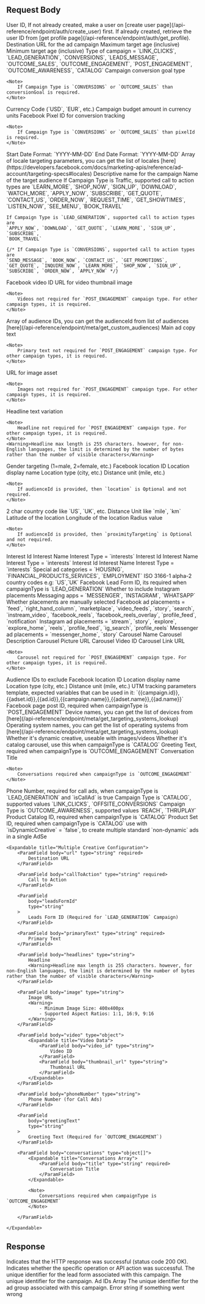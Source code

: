 ## Request Body

<ParamField body="userId" type="string" required>
	User ID, If not already created, make a user on [create user
	page](/api-reference/endpoint/auth/create_user) first. If already created,
	retrieve the user ID from [get profile
	page](/api-reference/endpoint/auth/get_profile).
</ParamField>

<ParamField body="url" type="string" required>
	Destination URL for the ad campaign
</ParamField>

<ParamField body="ages" type="object" required>
	<Expandable title="Age Targeting Object">
		<ParamField body="maxAge" type="number" required>
			Maximum target age (inclusive)
		</ParamField>
		<ParamField body="minAge" type="number" required>
			Minimum target age (inclusive)
		</ParamField>
	</Expandable>
</ParamField>

<ParamField body="campaignType" type="string" required>
	Type of campaign = `LINK_CLICKS`, `LEAD_GENERATION`, `CONVERSIONS`,
	`LEADS_MESSAGE`, `OUTCOME_SALES`, `OUTCOME_ENGAGEMENT`, `POST_ENGAGEMENT`,
	`OUTCOME_AWARENESS`, `CATALOG`
</ParamField>

<ParamField body="conversionGoal" type="string">
	Campaign conversion goal type

    <Note>
    	If Campaign Type is `CONVERSIONS` or `OUTCOME_SALES` than conversionGoal is required.
    </Note>

</ParamField>

<ParamField body="currency" type="number" required>
	Currency Code (`USD`, `EUR`, etc.)
</ParamField>

<ParamField body="budget" type="number" required>
	Campaign budget amount in currency units
</ParamField>

<ParamField body="pixelId" type="string">
	Facebook Pixel ID for conversion tracking

    <Note>
    	If Campaign Type is `CONVERSIONS` or `OUTCOME_SALES` than pixelId is required.
    </Note>

</ParamField>

<ParamField body="startDate" type="string">
	Start Date Format: `YYYY-MM-DD`
</ParamField>

<ParamField body="endDate" type="string">
	End Date Format: `YYYY-MM-DD`
</ParamField>

<ParamField body="targetLocales" type="number[]">
	Array of locale targeting parameters, you can get the list of locales
	[here](https://developers.facebook.com/docs/marketing-apis/reference/ad-account/targeting-specs#locales)
</ParamField>

<ParamField body="campaignName" type="string" required>
	Descriptive name for the campaign
</ParamField>

<ParamField body="audienceName" type="string" required>
	Name of the target audience
</ParamField>

<ParamField body="callToAction" type="string" required>
	If Campaign Type is Traffic, supported call to action types are
	`LEARN_MORE`, `SHOP_NOW`, `SIGN_UP`, `DOWNLOAD`, `WATCH_MORE`, `APPLY_NOW`,
	`SUBSCRIBE`, `GET_QUOTE`, `CONTACT_US`, `ORDER_NOW`, `REQUEST_TIME`,
	`GET_SHOWTIMES`, `LISTEN_NOW`, `SEE_MENU`, `BOOK_TRAVEL`

    If Campaign Type is `LEAD_GENERATION`, supported call to action types are
    `APPLY_NOW`, `DOWNLOAD`, `GET_QUOTE`, `LEARN_MORE`, `SIGN_UP`, `SUBSCRIBE`,
    `BOOK_TRAVEL`

    {/* If Campaign Type is `CONVERSIONS`, supported call to action types are
    `SEND_MESSAGE`, `BOOK_NOW`, `CONTACT_US`, `GET_PROMOTIONS`, `GET_QUOTE`, `INQUIRE_NOW`, `LEARN_MORE`, `SHOP_NOW`, `SIGN_UP`, `SUBSCRIBE`, `ORDER_NOW`, `APPLY_NOW` */}

</ParamField>

<ParamField body="videos" type="object[]">
	<Expandable title="Video Assets Array">
		<ParamField body="video_id" type="string" required>
			Facebook video ID
		</ParamField>
		<ParamField body="thumbnail_url" type="string" required>
			URL for video thumbnail image
		</ParamField>
	</Expandable>

    <Note>
    	Videos not required for `POST_ENGAGEMENT` campaign type. For other campaign types, it is required.
    </Note>

</ParamField>

<ParamField body="audienceId" type="object[]">
	Array of audience IDs, you can get the audienceId from list of audiences
	[here](/api-reference/endpoint/meta/get_custom_audiences)
</ParamField>

<ParamField body="primaryText" type="object[]">
	<Expandable title="Primary Text Array">
		<ParamField body="text" type="string" required>
			Main ad copy text
		</ParamField>
	</Expandable>

    <Note>
    	Primary text not required for `POST_ENGAGEMENT` campaign type. For other campaign types, it is required.
    </Note>

</ParamField>

<ParamField body="images" type="object[]">
	<Expandable title="Image Assets Array">
		<ParamField body="url" type="string" required>
			URL for image asset
		</ParamField>
	</Expandable>

    <Note>
    	Images not required for `POST_ENGAGEMENT` campaign type. For other campaign types, it is required.
    </Note>

</ParamField>

<ParamField body="headlines" type="object[]">
	<Expandable title="Headline Variations Array">
		<ParamField body="text" type="string" required>
			Headline text variation
		</ParamField>
	</Expandable>

    <Note>
    	Headline not required for `POST_ENGAGEMENT` campaign type. For other campaign types, it is required.
    </Note>
    <Warning>Headline max length is 255 characters. however, for non-English languages, the limit is determined by the number of bytes rather than the number of visible characters</Warning>

</ParamField>

<ParamField body="gender" type="number">
	Gender targeting (1=male, 2=female, etc.)
</ParamField>

<ParamField body="locations" type="object[]">
	<Expandable title="Location Targeting Array">
		<ParamField body="id" type="string" required>
			Facebook location ID
		</ParamField>
		<ParamField body="name" type="string" required>
			Location display name
		</ParamField>
		<ParamField body="type" type="string" required>
			Location type (city, etc.)
		</ParamField>
		<ParamField body="distance_unit" type="string" required>
			Distance unit (mile, etc.)
		</ParamField>
	</Expandable>

    <Note>
    	If audienceId is provided, then `location` is Optional and not required.
    </Note>

</ParamField>

<ParamField body="proximityTargeting" type="object">
	<Expandable title="Proximity Targeting Object">
		<ParamField body="countryName" type="string" required>
			2 char country code like `US`, `UK`, etc.
		</ParamField>
		<ParamField body="distance_unit" type="string" required>
			Distance Unit like `mile`, `km`
		</ParamField>
		<ParamField body="latitude" type="string" required>
			Latitude of the location
		</ParamField>
		<ParamField body="longitude" type="string" required>
			Longitude of the location
		</ParamField>
		<ParamField body="radius" type="string" required>
			Radius value
		</ParamField>
	</Expandable>

    <Note>
    	If audienceId is provided, then `proximityTargeting` is Optional and not required.
    </Note>

</ParamField>

<ParamField body="interests" type="object[]">
	<Expandable title="Location Targeting Array">
		<ParamField body="id" type="string" required>
			Interest Id
		</ParamField>
		<ParamField body="name" type="string" required>
			Interest Name
		</ParamField>
		<ParamField body="type" type="string" required>
			Interest Type = `interests`
		</ParamField>
	</Expandable>
</ParamField>

<ParamField body="narrowInterests" type="object[]">
	<Expandable title="Location Targeting Array">
		<ParamField body="id" type="string" required>
			Interest Id
		</ParamField>
		<ParamField body="name" type="string" required>
			Interest Name
		</ParamField>
		<ParamField body="type" type="string" required>
			Interest Type = `interests`
		</ParamField>
	</Expandable>
</ParamField>

<ParamField body="furtherInterests" type="object[]">
	<Expandable title="Location Targeting Array">
		<ParamField body="id" type="string" required>
			Interest Id
		</ParamField>
		<ParamField body="name" type="string" required>
			Interest Name
		</ParamField>
		<ParamField body="type" type="string" required>
			Interest Type = `interests`
		</ParamField>
	</Expandable>
</ParamField>

<ParamField body="specialAdCategories" type="string[]">
	Special ad categories = `HOUSING`, `FINANCIAL_PRODUCTS_SERVICES`,
	`EMPLOYMENT`
</ParamField>

<ParamField body="specialAdCountries" type="string[]">
	ISO 3166-1 alpha-2 country codes e.g: `US`,`UK`
</ParamField>

<ParamField body="leads_form_id" type="string">
	Facebook Lead Form ID, its required when campaignType is `LEAD_GENERATION`
</ParamField>

<ParamField body="includeInstagram" type="boolean" required>
	Whether to include Instagram placements
</ParamField>

<ParamField body="messagingApps" type="string[]">
	Messaging apps = `MESSENGER`, `INSTAGRAM`, `WHATSAPP`
</ParamField>

<ParamField body="manualPlacements" type="boolean" required>
	Whether placements are manually selected
</ParamField>

<ParamField body="facebook_positions" type="string[]">
	Facebook ad placements = `feed`, `right_hand_column`, `marketplace`,
	`video_feeds`, `story`, `search`, `instream_video`, `facebook_reels`,
	`facebook_reels_overlay`, `profile_feed`, `notification`
</ParamField>

<ParamField body="instagram_positions" type="string[]">
	Instagram ad placements = `stream`, `story`, `explore`, `explore_home`,
	`reels`, `profile_feed`, `ig_search`, `profile_reels`
</ParamField>

<ParamField body="messenger_positions" type="string[]">
	Messenger ad placements = `messenger_home`, `story`
</ParamField>

<ParamField body="carousel" type="object[]">
	<Expandable title="Carousel Array">
		<ParamField body="name" type="string" required>
			Carousel Name
		</ParamField>
		<ParamField body="description" type="string">
			Carousel Description
		</ParamField>
		<ParamField body="picture" type="string">
			Carousel Picture URL
		</ParamField>
		<ParamField body="video_id" type="string">
			Carousel Video ID
		</ParamField>
		<ParamField body="link" type="string">
			Carousel Link URL
		</ParamField>
	</Expandable>

    <Note>
    	Carousel not required for `POST_ENGAGEMENT` campaign type. For other campaign types, it is required.
    </Note>

</ParamField>

<ParamField body="excludedAudienceIds" type="string[]">
	Audience IDs to exclude
</ParamField>

<ParamField body="excludedLocations" type="object[]">
	<Expandable title="Location Targeting Array">
		<ParamField body="id" type="string" required>
			Facebook location ID
		</ParamField>
		<ParamField body="name" type="string" required>
			Location display name
		</ParamField>
		<ParamField body="type" type="string" required>
			Location type (city, etc.)
		</ParamField>
		<ParamField body="distance_unit" type="string" required>
			Distance unit (mile, etc.)
		</ParamField>
	</Expandable>
</ParamField>

<ParamField body="utmParams" type="string">
	UTM tracking parameters template, expected variables that can be used in it: `{{campaign.id}},{{adset.id}},{{ad.id}},{{campaign.name}},{{adset.name}},{{ad.name}}`
</ParamField>

<ParamField body="pagePostId" type="string">
	Facebook page post ID, required when campaignType is `POST_ENGAGEMENT`
</ParamField>

<ParamField body="userDevices" type="string[]">
	Device names, you can get the list of devices from
	[here](/api-reference/endpoint/meta/get_targeting_systems_lookup)
</ParamField>

<ParamField body="userOS" type="string[]">
	Operating system names, you can get the list of operating systems from
	[here](/api-reference/endpoint/meta/get_targeting_systems_lookup)
</ParamField>

<ParamField body="isDynamicCreative" type="boolean" required>
	Whether it's dynamic creative, useable with images/videos
</ParamField>

<ParamField body="isCatalogCarousel" type="boolean" required>
	Whether it's catalog carousel, use this when campaignType is `CATALOG`
</ParamField>

<ParamField body="greetingText" type="string">
	Greeting Text, required when campaignType is `OUTCOME_ENGAGEMENT`
</ParamField>

<ParamField body="conversations" type="object[]">
	<Expandable title="Conversations Array">
		<ParamField body="title" type="string" required>
			Conversation Title
		</ParamField>
	</Expandable>

    <Note>
    	Conversations required when campaignType is `OUTCOME_ENGAGEMENT`
    </Note>

</ParamField>

<ParamField body="phoneNumber" type="string">
	Phone Number, required for call ads, when campaignType is `LEAD_GENERATION`
	and `isCallAd` is true
</ParamField>

<ParamField body="optimizationGoal" type="string">
	<Note>
		Campaign Type is `CATALOG`, supported values `LINK_CLICKS`,
		`OFFSITE_CONVERSIONS`
	</Note>
	<Note>
		Campaign Type is `OUTCOME_AWARENESS`, supported values `REACH`,
		`THRUPLAY`
	</Note>
</ParamField>

<ParamField body="productCatalogId" type="string">
	Product Catalog ID, required when campaignType is `CATALOG`
</ParamField>

<ParamField body="productSetId" type="string">
	Product Set ID, required when campaignType is `CATALOG`
</ParamField>

<ParamField body="multipleCreatives" type="object[]">
	use with `isDynamicCreative` = `false`, to create multiple standard
	`non-dynamic` ads in a single AdSe

    <Expandable title="Multiple Creative Configuration">
    	<ParamField body="url" type="string" required>
    		Destination URL
    	</ParamField>

    	<ParamField body="callToAction" type="string" required>
    		Call to Action
    	</ParamField>

    	<ParamField
    		body="leadsFormId"
    		type="string"
    	>
    		Leads Form ID (Required for `LEAD_GENERATION` Campaign)
    	</ParamField>

    	<ParamField body="primaryText" type="string" required>
    		Primary Text
    	</ParamField>

    	<ParamField body="headlines" type="string">
    		Headline
    		<Warning>Headline max length is 255 characters. however, for non-English languages, the limit is determined by the number of bytes rather than the number of visible characters</Warning>
    	</ParamField>

    	<ParamField body="image" type="string">
    		Image URL
    		<Warning>
    			- Minimum Image Size: 400x400px
    			- Supported Aspect Ratios: 1:1, 16:9, 9:16
    		</Warning>
    	</ParamField>

    	<ParamField body="video" type="object">
    		<Expandable title="Video Data">
    			<ParamField body="video_id" type="string">
    				Video ID
    			</ParamField>
    			<ParamField body="thumbnail_url" type="string">
    				Thumbnail URL
    			</ParamField>
    		</Expandable>
    	</ParamField>

    	<ParamField body="phoneNumber" type="string">
    		Phone Number (for Call Ads)
    	</ParamField>

    	<ParamField
    		body="greetingText"
    		type="string"
    	>
    		Greeting Text (Required for `OUTCOME_ENGAGEMENT`)
    	</ParamField>

    	<ParamField body="conversations" type="object[]">
    		<Expandable title="Conversations Array">
    			<ParamField body="title" type="string" required>
    				Conversation Title
    			</ParamField>
    		</Expandable>

    		<Note>
    			Conversations required when campaignType is `OUTCOME_ENGAGEMENT`
    		</Note>

    	</ParamField>

    </Expandable>

</ParamField>

## Response

<ResponseField name="success" type="boolean">
	Indicates that the HTTP response was successful (status code 200 OK).
</ResponseField>

<ResponseField name="results" type="object">
	<Expandable title="Results Object">
		<ResponseField name="success" type="boolean">
			Indicates whether the specific operation or API action was
			successful.
		</ResponseField>
		<ResponseField name="campaign" type="object">
			<Expandable title="Campaign Object">
				<ResponseField name="leadFormId" type="string">
					The unique identifier for the lead form associated with this
					campaign.
				</ResponseField>
				<ResponseField name="campaignId" type="string">
					The unique identifier for the campaign.
				</ResponseField>
				<ResponseField name="adId" type="string[]">
					Ad IDs Array
				</ResponseField>
				<ResponseField name="adGroupId" type="string">
					The unique identifier for the ad group associated with this
					campaign.
				</ResponseField>
			</Expandable>
		</ResponseField>
		<ResponseField name="error" type="string">
			Error string if something went wrong
		</ResponseField>
	</Expandable>
</ResponseField>
